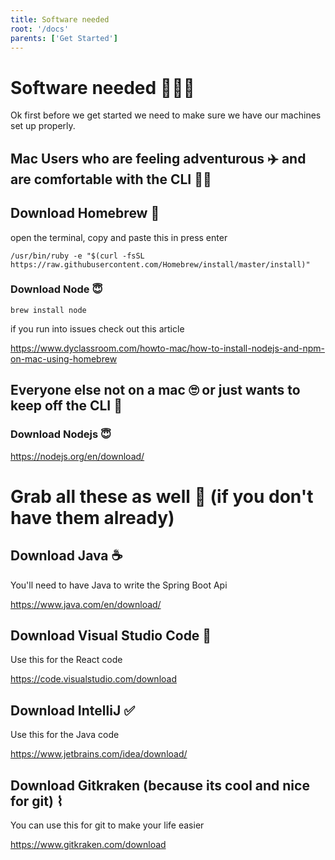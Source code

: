 ```yaml
---
title: Software needed
root: '/docs'
parents: ['Get Started']
---
```


# Software needed 👩🏾‍💻

Ok first before we get started we need to make sure we have our machines set up properly.

## Mac Users who are feeling adventurous ✈️ and are comfortable with the CLI 💪🏼

## Download Homebrew 🏡
open the terminal, copy and paste this in press enter

```/usr/bin/ruby -e "$(curl -fsSL https://raw.githubusercontent.com/Homebrew/install/master/install)"```

### Download Node 😇

```brew install node```

if you run into issues check out this article 

https://www.dyclassroom.com/howto-mac/how-to-install-nodejs-and-npm-on-mac-using-homebrew


## Everyone else not on a mac 🙄 or just wants to keep off the CLI 🥺

### Download Nodejs 😇

https://nodejs.org/en/download/

# Grab all these as well 😬 (if you don't have them already)

## Download Java ☕️

You'll need to have Java to write the Spring Boot Api

https://www.java.com/en/download/

## Download Visual Studio Code 💯

Use this for the React code

https://code.visualstudio.com/download

## Download IntelliJ ✅

Use this for the Java code

https://www.jetbrains.com/idea/download/


## Download Gitkraken (because its cool and nice for git) ⌇

You can use this for git to make your life easier 

https://www.gitkraken.com/download

